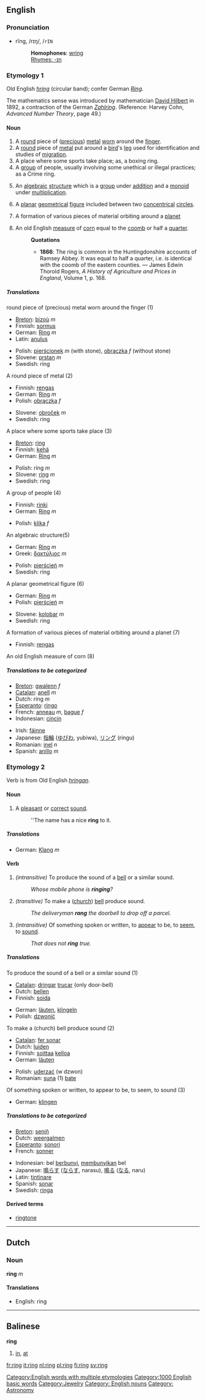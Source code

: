 ==English==
=== Pronunciation ===
*rĭng, /rɪŋ/, /<tt>rIN</tt>
*:'''Homophones''': [[wring]]
*:[[Rhymes:English:-ɪŋ|Rhymes: -ɪŋ]]

===Etymology 1===
Old English ''[[hring]]'' (circular band); confer German ''[[Ring]]''.

The mathematics sense was introduced by mathematician [[w:David Hilbert|David Hilbert]] in 1892, a contraction of the German ''[[Zahlring]]''.  (Reference: Harvey Cohn, ''Advanced Number Theory'', page 49.)

==== Noun ====
{{en-noun|ring|rings}}

# A [[round]] piece of ([[precious]]) [[metal]] [[worn]] around the [[finger]].
# A [[round]] piece of [[metal]] put around a [[bird]]'s [[leg]] used for identification and studies of [[migration]].
# A place where some sports take place; as, a boxing ring.
# A [[group]] of people, usually involving some unethical or illegal practices; as a Crime ring.
# {{mathematics}} An [[algebraic]] [[structure]] which is a [[group]] under [[addition]] and a [[monoid]] under [[multiplication]].
# {{geometry}} A [[planar]] [[geometrical]] [[figure]] included between two [[concentrical]] [[circle]]s.
# {{astronomy}} A formation of various pieces of material orbiting around a [[planet]]
#<!--Verify etymology, please--> An old English [[measure]] of [[corn]] equal to the [[coomb]] or half a [[quarter]].
#:'''Quotations'''
#:*'''1866''': The ring is common in the Huntingdonshire accounts of Ramsey Abbey.  It was equal to half a quarter, i.e. is identical with the coomb of the eastern counties. &mdash; James Edwin Thorold Rogers, ''A History of Agriculture and Prices in England'', Volume 1, p. 168.

===== Translations =====
; round piece of (precious) metal worn around the finger (1)
{{top}}
*[[Breton]]: [[bizoù]] ''m''
*Finnish: [[sormus]]
*German: [[Ring]] ''m''
*Latin: [[anulus]]
{{mid}}
*Polish: [[pierścionek]] ''m'' (with stone), [[obrączka]] ''f'' (without stone)
*Slovene: [[prstan]] ''m''
*Swedish: ring
{{bottom}}

;A round piece of metal (2)
{{top}}
*Finnish: [[rengas]]
*German: [[Ring]] ''m''
*Polish: [[obrączka]] ''f''
{{mid}}
*Slovene: [[obroček]] ''m''
*Swedish: ring
{{bottom}}

;A place where some sports take place (3)
{{top}}
*[[Breton]]: [[ring]]
*Finnish: [[kehä]]
*German: [[Ring]] ''m''
{{mid}}
*Polish: ring ''m''
*Slovene: [[ring]] ''m''
*Swedish: ring
{{bottom}}

;A group of people (4)
{{top}}
*Finnish: [[rinki]]
*German: [[Ring]] ''m''
{{mid}}
*Polish: [[klika]] ''f''
{{bottom}}

;An algebraic structure(5)
{{top}}
*German: [[Ring]] ''m''
*Greek: [[δακτύλιος]] ''m''
{{mid}}
*Polish: [[pierścień]] ''m''
*Swedish: ring
{{bottom}}

;A planar geometrical figure (6)
{{top}}
*German: [[Ring]] ''m''
*Polish: [[pierścień]] ''m''
{{mid}}
*Slovene: [[kolobar]] ''m''
*Swedish: ring
{{bottom}}

;A formation of various pieces of material orbiting around a planet (7)
{{top}}
*Finnish: [[rengas]]
{{mid}}
{{bottom}}

;An old English measure of corn (8)
{{top}}
{{mid}}
{{bottom}}

=====Translations to be categorized=====
{{checktrans}}
{{top}}
*[[Breton]]: [[gwalenn]] ''f''
*[[Catalan]]: [[anell]] ''m''
*Dutch: ring ''m''
*[[Esperanto]]: [[ringo]]
*French: [[anneau]] ''m'', [[bague]] ''f''
*Indonesian: [[cincin]]
{{mid}}
*Irish: [[fáinne]]
*Japanese: [[指輪]] ([[ゆびわ]], yubiwa), [[リング]] (ringu)
*Romanian: [[inel]] ''n''
*Spanish: [[anillo]] ''m''
{{bottom}}

===Etymology 2===
Verb is from Old English ''[[hringan]]''.
====Noun====
{{en-noun|ring|rings}}
# A [[pleasant]] or [[correct]] [[sound]].
#:''The name has a nice '''ring''' to it.
=====Translations=====
{{top}}
*German: [[Klang]] ''m''
{{mid}}
{{bottom}}

==== Verb ====
{{irregverb|'''to ring'''|'''[[rings]]'''|'''[[rang]]'''|'''[[rung]]'''|'''[[ringing]]'''}}

#''(intransitive)'' To produce the sound of a [[bell]] or a similar sound.
#:''Whose mobile phone is '''ringing'''?''
#''(transitive)'' To make a ([[church]]) [[bell]] produce sound.
#:''The deliveryman '''rang''' the doorbell to drop off a parcel.''
#''(intransitive)'' Of something spoken or written, to [[appear]] to be, to [[seem]], to [[sound]].
#:''That does not '''ring''' true.''
===== Translations =====
;To produce the sound of a bell or a similar sound (1)
{{top}}
*[[Catalan]]: [[dringar]] [[trucar]] (only door-bell)
*Dutch: [[bellen]]
*Finnish: [[soida]]
{{mid}}
*German: [[läuten]], [[klingeln]]
*Polish: [[dzwonić]]
{{bottom}}

;To make a (church) bell produce sound (2)
{{top}}
*[[Catalan]]: [[fer sonar]]
*Dutch: [[luiden]]
*Finnish: [[soittaa]] [[kelloa]]
*German: [[läuten]]
{{mid}}
*Polish: [[uderzać]] (w dzwon)
*Romanian: [[suna]] (1) [[bate]]
{{bottom}}

;Of something spoken or written, to appear to be, to seem, to sound (3)
{{top}}
*German: [[klingen]]
{{mid}}
{{bottom}}

=====Translations to be categorized=====
{{checktrans}}
{{top}}
*[[Breton]]: [[seniñ]]
*Dutch: [[weergalmen]]
*[[Esperanto]]: [[sonori]]
*French: [[sonner]]
{{mid}}
*Indonesian: bel [[bunyi|berbunyi]], [[bunyi|membunyikan]] bel
*Japanese: [[鳴らす]] ([[ならす]], narasu), [[鳴る]] ([[なる]], naru)
*Latin: [[tintinare]]
*Spanish: [[sonar]]
*Swedish: [[ringa]]
{{bottom}}

====Derived terms====
*[[ringtone]]


[[Category:English words with multiple etymologies]]

----

==Dutch ==
=== Noun ===
'''ring''' ''m''

==== Translations ====
*English: ring

----

==Balinese==
'''ring'''

# [[in]], [[at]]

[[Category:1000 English basic words]]
[[Category:Jewelry]]
[[Category: English nouns]]
[[Category: Astronomy]]

[[fr:ring]]
[[it:ring]]
[[nl:ring]]
[[pl:ring]]
[[fi:ring]]
[[sv:ring]]